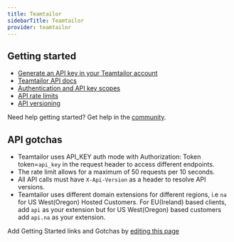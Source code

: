 ```yaml
---
title: Teamtailor
sidebarTitle: Teamtailor
provider: teamtailor
---
```



<Overview />
<PreBuiltTooling provider={providers[pageMetadata.provider]} />


## Getting started

-   [Generate an API key in your Teamtailor account](https://app.teamtailor.com/app/settings/integrations/api_keys)
-   [Teamtailor API docs](https://docs.teamtailor.com)
-   [Authentication and API key scopes](https://docs.teamtailor.com/#authentication)
-   [API rate limits](https://docs.teamtailor.com/#rate-limit)
-   [API versioning](https://docs.teamtailor.com/#versioning)

<Tip>Need help getting started? Get help in the [community](https://nango.dev/slack).</Tip>

## API gotchas

- Teamtailor uses API_KEY auth mode with Authorization: Token token=`api_key` in the request header to access different endpoints.
- The rate limit allows for a maximum of 50 requests per 10 seconds.
- All API calls must have `X-Api-Version` as a header to resolve API versions.
- Teamtailor uses different domain extensions for different regions, i.e `na` for US West(Oregon) Hosted Customers. For EU(Ireland) based clients, add `api` as your extension but for US West(Oregon) based customers add `api.na` as your extension.

<Note>Add Getting Started links and Gotchas by [editing this page](https://github.com/nangohq/nango/tree/master/docs-v2/integrations/all/teamtailor.mdx)</Note>